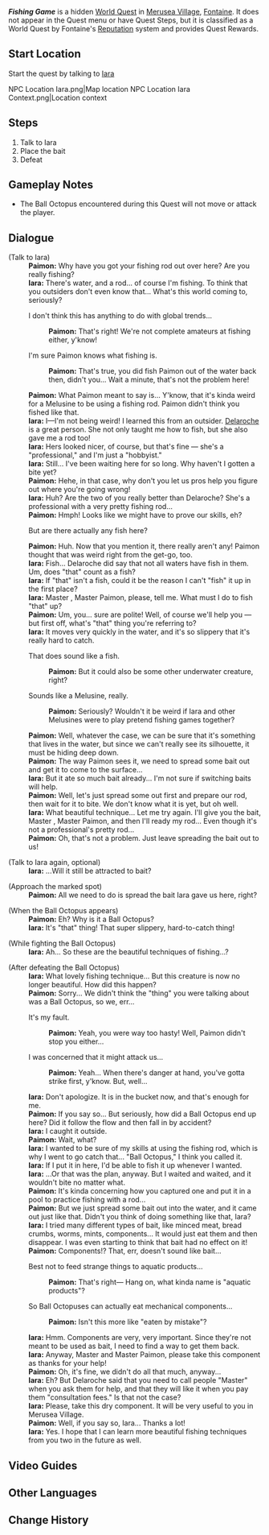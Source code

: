 {{Quest Infobox
|id            = 74029
|image         = World Quest Fishing Game.png
|type          = World
|characters    = Iara; Paimon; Traveler
|requirement   = Complete [[Ancient Colors]]
|startLocation = [[Merusea Village]], [[Fontaine]]
|region        = Fontaine
|area          = Beryl Region
|subarea       = Merusea Village
|rewards       = Adventure EXP*150;Primogem*20;Mora*25,000;Strange Part*1
|rep           = Fontaine
|repAmt        = 20
|repOrder      = 577
}}
'''''Fishing Game''''' is a hidden [[World Quest]] in [[Merusea Village]], [[Fontaine]]. It does not appear in the Quest menu or have Quest Steps, but it is classified as a World Quest by Fontaine's [[Reputation]] system and provides Quest Rewards.

==Start Location==
Start the quest by talking to [[Iara]]
<gallery>
NPC Location Iara.png|Map location
NPC Location Iara Context.png|Location context
</gallery>

==Steps==
# Talk to Iara
# Place the bait
# Defeat {{Enemy|Ball Octopus|x=1}}

==Gameplay Notes==
* The Ball Octopus encountered during this Quest will not move or attack the player.

==Dialogue==
{{Dialogue Start}}
;(Talk to Iara)
:'''Paimon:''' Why have you got your fishing rod out over here? Are you really fishing?
:'''Iara:''' There's water, and a rod... of course I'm fishing. To think that you outsiders don't even know that... What's this world coming to, seriously?
:{{DIcon}} I don't think this has anything to do with global trends...
::'''Paimon:''' That's right! We're not complete amateurs at fishing either, y'know!
:{{DIcon}} I'm sure Paimon knows what fishing is.
::'''Paimon:''' That's true, you did fish Paimon out of the water back then, didn't you... Wait a minute, that's not the problem here!
:'''Paimon:''' What Paimon meant to say is... Y'know, that it's kinda weird for a Melusine to be using a fishing rod. Paimon didn't think you fished like that.
:'''Iara:''' I&mdash;I'm not being weird! I learned this from an outsider. [[Delaroche]] is a great person. She not only taught me how to fish, but she also gave me a rod too!
:'''Iara:''' Hers looked nicer, of course, but that's fine &mdash; she's a "professional," and I'm just a "hobbyist."
:'''Iara:''' Still... I've been waiting here for so long. Why haven't I gotten a bite yet?
:'''Paimon:''' Hehe, in that case, why don't you let us pros help you figure out where you're going wrong!
:'''Iara:''' Huh? Are the two of you really better than Delaroche? She's a professional with a very pretty fishing rod...
:'''Paimon:''' Hmph! Looks like we might have to prove our skills, eh?
:{{DIcon}} But are there actually any fish here?
:'''Paimon:''' Huh. Now that you mention it, there really aren't any! Paimon thought that was weird right from the get-go, too.
:'''Iara:''' Fish... Delaroche did say that not all waters have fish in them. Um, does "that" count as a fish?
:'''Iara:''' If "that" isn't a fish, could it be the reason I can't "fish" it up in the first place?
:'''Iara:''' Master {{Traveler}}, Master Paimon, please, tell me. What must I do to fish "that" up?
:'''Paimon:''' Um, you... sure are polite! Well, of course we'll help you &mdash; but first off, what's "that" thing you're referring to?
:'''Iara:''' It moves very quickly in the water, and it's so slippery that it's really hard to catch.
:{{DIcon}} That does sound like a fish.
::'''Paimon:''' But it could also be some other underwater creature, right?
:{{DIcon}} Sounds like a Melusine, really.
::'''Paimon:''' Seriously? Wouldn't it be weird if Iara and other Melusines were to play pretend fishing games together?
:'''Paimon:''' Well, whatever the case, we can be sure that it's something that lives in the water, but since we can't really see its silhouette, it must be hiding deep down.
:'''Paimon:''' The way Paimon sees it, we need to spread some bait out and get it to come to the surface...
:'''Iara:''' But it ate so much bait already... I'm not sure if switching baits will help.
:'''Paimon:''' Well, let's just spread some out first and prepare our rod, then wait for it to bite. We don't know what it is yet, but oh well.
:'''Iara:''' What beautiful technique... Let me try again. I'll give you the bait, Master {{Traveler}}, Master Paimon, and then I'll ready my rod... Even though it's not a professional's pretty rod...
:'''Paimon:''' Oh, that's not a problem. Just leave spreading the bait out to us!

;(Talk to Iara again, optional)
:'''Iara:''' ...Will it still be attracted to bait?

;(Approach the marked spot)
:'''Paimon:''' All we need to do is spread the bait Iara gave us here, right?

;(When the Ball Octopus appears)
:'''Paimon:''' Eh? Why is it a Ball Octopus?
:'''Iara:''' It's "that" thing! That super slippery, hard-to-catch thing!

;(While fighting the Ball Octopus)
:'''Iara:''' Ah... So these are the beautiful techniques of fishing...?

;(After defeating the Ball Octopus)
:{{Black Screen|Iara places the weakened Ball Octopus into a waiting bucket...}}
:'''Iara:''' What lovely fishing technique... But this creature is now no longer beautiful. How did this happen?
:'''Paimon:''' Sorry... We didn't think the "thing" you were talking about was a Ball Octopus, so we, err...
:{{DIcon}} It's my fault.
::'''Paimon:''' Yeah, you were way too hasty! Well, Paimon didn't stop you either...
:{{DIcon}} I was concerned that it might attack us...
::'''Paimon:''' Yeah... When there's danger at hand, you've gotta strike first, y'know. But, well...
:'''Iara:''' Don't apologize. It is in the bucket now, and that's enough for me.
:'''Paimon:''' If you say so... But seriously, how did a Ball Octopus end up here? Did it follow the flow and then fall in by accident?
:'''Iara:''' I caught it outside.
:'''Paimon:''' Wait, what?
:'''Iara:''' I wanted to be sure of my skills at using the fishing rod, which is why I went to go catch that... "Ball Octopus," I think you called it.
:'''Iara:''' If I put it in here, I'd be able to fish it up whenever I wanted.
:'''Iara:''' ...Or that was the plan, anyway. But I waited and waited, and it wouldn't bite no matter what.
:'''Paimon:''' It's kinda concerning how you captured one and put it in a pool to practice fishing with a rod...
:'''Paimon:''' But we just spread some bait out into the water, and it came out just like that. Didn't you think of doing something like that, Iara?
:'''Iara:''' I tried many different types of bait, like minced meat, bread crumbs, worms, mints, components... It would just eat them and then disappear. I was even starting to think that bait had no effect on it!
:'''Paimon:''' Components!? That, err, doesn't sound like bait...
:{{DIcon}} Best not to feed strange things to aquatic products...
::'''Paimon:''' That's right&mdash; Hang on, what kinda name is "aquatic products"?
:{{DIcon}}  So Ball Octopuses can actually eat mechanical components...
::'''Paimon:''' Isn't this more like "eaten by mistake"?
:'''Iara:''' Hmm. Components are very, very important. Since they're not meant to be used as bait, I need to find a way to get them back.
:'''Iara:''' Anyway, Master {{Traveler}} and Master Paimon, please take this component as thanks for your help!
:'''Paimon:''' Oh, it's fine, we didn't do all that much, anyway...
:'''Iara:''' Eh? But Delaroche said that you need to call people "Master" when you ask them for help, and that they will like it when you pay them "consultation fees." Is that not the case?
:'''Iara:''' Please, take this dry component. It will be very useful to you in Merusea Village.
:'''Paimon:''' Well, if you say so, Iara... Thanks a lot!
:'''Iara:''' Yes. I hope that I can learn more beautiful fishing techniques from you two in the future as well.
{{Dialogue End}}

==Video Guides==
{{EVT
|video1   = https://youtu.be/3BnnLmgi9Gg
|caption1 = Guide: Fishing Game
}}

==Other Languages==
{{Other Languages
|en       = Fishing Game
|zhs      = 钓鱼游戏
|zhs_rm   = Diàoyú Yóuxì
|zht      = 釣魚遊戲
|zht_rm   = Diàoyú Yóuxì
|zh_tl    = Fishing Game
|ja       = 釣りゲーム
|ja_rm    = Tsuri Geemu
|ja_tl    = 
|ko       = 낚시 놀이
|ko_tl    = Fishing Game
|es       = Tirando la caña
|es_tl    = Throwing the Cane
|es_note  = This is a Spanish idiom for flirting.
|fr       = Jeu de pêche
|fr_tl    = Fishing Game
|ru       = Игра в рыбалку
|ru_tl    = Fishing Game
|th       = เกมตกปลา
|th_rm    = 
|th_tl    = 
|vi       = Trò Câu Cá
|vi_tl    = 
|de       = Angelspiel
|de_tl    = Fishing Game
|id       = Permainan Memancing
|id_tl    = Fishing Game
|pt       = Jogo de Pesca
|pt_tl    = 
|tr       = Balık Tutma Oyunu
|tr_tl    = 
|it       = Gioco di pesca
|it_tl    = Fishing Game
}}

==Change History==
{{Change History|4.0}}